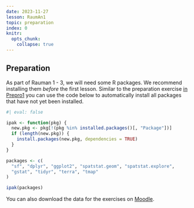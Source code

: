 ```yaml
---
date: 2023-11-27
lesson: RaumAn1
topic: preparation
index: 0
knitr:
  opts_chunk:
    collapse: true
---
```


## Preparation {#sec-rauman-preparation}

As part of Rauman 1 - 3, we will need some R packages. We recommend installing them *before* the first lesson. Similar to the preparation exercise [in Prepro1](#sec-prepro-preparation) you can use the code below to automatically install all packages that have not yet been installed.

```r
#| eval: false

ipak <- function(pkg) {
  new.pkg <- pkg[!(pkg %in% installed.packages()[, "Package"])]
  if (length(new.pkg)) {
    install.packages(new.pkg, dependencies = TRUE)
  }
}

packages <- c(
  "sf", "dplyr", "ggplot2", "spatstat.geom", "spatstat.explore",
  "gstat", "tidyr", "terra", "tmap"
)

ipak(packages)
```

You can also download the data for the exercises on [Moodle]().